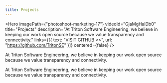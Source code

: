 ```yaml
---
title: Projects
---
```



<!-- TODO change to ProjectsLayout once that is created -->


<Hero
  imagePath={"photoshoot-marketing-17"}
  videoId="GjaMgHalDb0"
  title="Projects"
  description="At Triton Software Engineering, we believe in keeping our work open source because we value transparency and connectivity."
  links={[{ text: "VISIT GITHUB <>", url: "https://github.com/TritonSE" }]}
  centered={false}
/>

<AllProjects />

<!-- TODO remove this before merging? Added it for testing SideBySide component -->

<SideBySide>
  <DynamicImage paths={["clients/feeding_san_diego"]} />
  <p>
    At Triton Software Engineering, we believe in keeping our work open source because we value
    transparency and connectivity.
  </p>
</SideBySide>
<SideBySide swap={true}>
  <DynamicImage paths={["clients/feeding_san_diego"]} />
  <p>
    At Triton Software Engineering, we believe in keeping our work open source because we value
    transparency and connectivity.
  </p>
</SideBySide>
